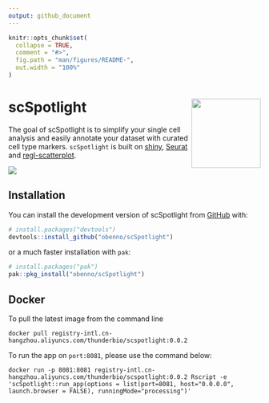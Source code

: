 ```yaml
---
output: github_document
---
```


<!-- README.md is generated from README.Rmd. Please edit that file -->

```r
knitr::opts_chunk$set(
  collapse = TRUE,
  comment = "#>",
  fig.path = "man/figures/README-",
  out.width = "100%"
)
```

# scSpotlight <a href="https://obenno.github.io/scSpotlight/"><img src="man/figures/logo.png" align="right" height="138" /></a>

<!-- badges: start -->
<!-- badges: end -->

The goal of scSpotlight is to simplify your single cell analysis and easily
annotate your dataset with curated cell type markers. `scSpotlight` is built on
[shiny](https://shiny.posit.co/), [Seurat](https://satijalab.org/seurat/) 
and [regl-scatterplot](https://github.com/flekschas/regl-scatterplot).

![](inst/images/scSpotlight_landingFigure.png)

## Installation

You can install the development version of scSpotlight from [GitHub](https://github.com/) with:

``` r
# install.packages("devtools")
devtools::install_github("obenno/scSpotlight")
```

or a much faster installation with `pak`:

``` r
# install.packages("pak")
pak::pkg_install("obenno/scSpotlight")
```

## Docker

To pull the latest image from the command line

```
docker pull registry-intl.cn-hangzhou.aliyuncs.com/thunderbio/scspotlight:0.0.2
```

To run the app on `port:8081`, please use the command below:

```
docker run -p 8081:8081 registry-intl.cn-hangzhou.aliyuncs.com/thunderbio/scspotlight:0.0.2 Rscript -e 'scSpotlight::run_app(options = list(port=8081, host="0.0.0.0", launch.browser = FALSE), runningMode="processing")'
```
